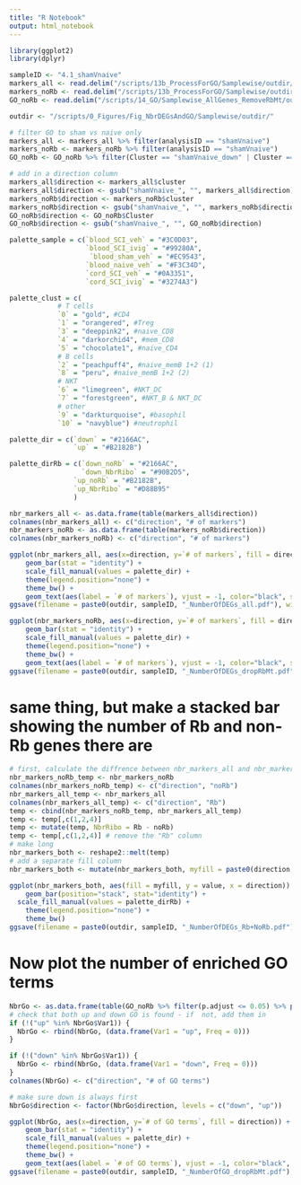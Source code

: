 ```yaml
---
title: "R Notebook"
output: html_notebook
---
```


```r
library(ggplot2)
library(dplyr)
```

```r
sampleID <- "4.1_shamVnaive"
markers_all <- read.delim("/scripts/13b_ProcessForGO/Samplewise/outdir/4.1_SCIvsshamnaive_blood_Markers_KeepSeparate.txt")
markers_noRb <- read.delim("/scripts/13b_ProcessForGO/Samplewise/outdir/4.1_SCIvsshamnaive_blood_Markers_KeepSeparate_dropRbMt.txt")
GO_noRb <- read.delim("/scripts/14_GO/Samplewise_AllGenes_RemoveRbMt/outdir_4.1_3ComparisonsSeparate/clust_4.1_separate_top100GO_FiltSimp.txt")

outdir <- "/scripts/0_Figures/Fig_NbrDEGsAndGO/Samplewise/outdir/"
```

```r
# filter GO to sham vs naive only
markers_all <- markers_all %>% filter(analysisID == "shamVnaive")
markers_noRb <- markers_noRb %>% filter(analysisID == "shamVnaive")
GO_noRb <- GO_noRb %>% filter(Cluster == "shamVnaive_down" | Cluster == "shamVnaive_up")

# add in a direction column
markers_all$direction <- markers_all$cluster
markers_all$direction <- gsub("shamVnaive_", "", markers_all$direction)
markers_noRb$direction <- markers_noRb$cluster
markers_noRb$direction <- gsub("shamVnaive_", "", markers_noRb$direction)
GO_noRb$direction <- GO_noRb$Cluster
GO_noRb$direction <- gsub("shamVnaive_", "", GO_noRb$direction)
```

```r
palette_sample = c(`blood_SCI_veh` = "#3C0D03",
                   `blood_SCI_ivig` = "#99280A",
                    `blood_sham_veh` = "#EC9543",
                   `blood_naive_veh` = "#F3C34D",
                   `cord_SCI_veh` = "#0A3351",
                   `cord_SCI_ivig` = "#3274A3")

palette_clust = c(
            # T cells
            `0` = "gold", #CD4
            `1` = "orangered", #Treg
            `3` = "deeppink2", #naive_CD8
            `4` = "darkorchid4", #mem_CD8
            `5` = "chocolate1", #naive_CD4
            # B cells
            `2` = "peachpuff4", #naive_memB 1+2 (1)
            `8` = "peru", #naive_memB 1+2 (2)
            # NKT
            `6` = "limegreen", #NKT_DC
            `7` = "forestgreen", #NKT_B & NKT_DC
            # other
            `9` = "darkturquoise", #basophil
            `10` = "navyblue") #neutrophil

palette_dir = c(`down` = "#2166AC",
                `up` = "#B2182B")

palette_dirRb = c(`down_noRb` = "#2166AC",
                  `down_NbrRibo` = "#90B2D5",
                `up_noRb` = "#B2182B",
                `up_NbrRibo` = "#D88B95"
                )
```

```r
nbr_markers_all <- as.data.frame(table(markers_all$direction))
colnames(nbr_markers_all) <- c("direction", "# of markers")
nbr_markers_noRb <- as.data.frame(table(markers_noRb$direction))
colnames(nbr_markers_noRb) <- c("direction", "# of markers")
```

```r
ggplot(nbr_markers_all, aes(x=direction, y=`# of markers`, fill = direction)) + 
    geom_bar(stat = "identity") +
    scale_fill_manual(values = palette_dir) +
    theme(legend.position="none") +
    theme_bw() + 
    geom_text(aes(label = `# of markers`), vjust = -1, color="black", size = 2)
ggsave(filename = paste0(outdir, sampleID, "_NumberOfDEGs_all.pdf"), width = 5, height = 4)
```

```r
ggplot(nbr_markers_noRb, aes(x=direction, y=`# of markers`, fill = direction)) + 
    geom_bar(stat = "identity") +
    scale_fill_manual(values = palette_dir) +
    theme(legend.position="none") +
    theme_bw() + 
    geom_text(aes(label = `# of markers`), vjust = -1, color="black", size = 2)
ggsave(filename = paste0(outdir, sampleID, "_NumberOfDEGs_dropRbMt.pdf"), width = 5, height = 4)
```

# same thing, but make a stacked bar showing the number of Rb and non-Rb genes there are

```r
# first, calculate the diffrence between nbr_markers_all and nbr_markers_noRb (i.e. total number of Rb genes)
nbr_markers_noRb_temp <- nbr_markers_noRb
colnames(nbr_markers_noRb_temp) <- c("direction", "noRb")
nbr_markers_all_temp <- nbr_markers_all
colnames(nbr_markers_all_temp) <- c("direction", "Rb")
temp <- cbind(nbr_markers_noRb_temp, nbr_markers_all_temp)
temp <- temp[,c(1,2,4)]
temp <- mutate(temp, NbrRibo = Rb - noRb)
temp <- temp[,c(1,2,4)] # remove the "Rb" column
# make long
nbr_markers_both <- reshape2::melt(temp)
# add a separate fill column
nbr_markers_both <- mutate(nbr_markers_both, myfill = paste0(direction, "_", variable))
```

```r
ggplot(nbr_markers_both, aes(fill = myfill, y = value, x = direction)) + 
    geom_bar(position="stack", stat="identity") +
  scale_fill_manual(values = palette_dirRb) +
    theme(legend.position="none") +
    theme_bw()
ggsave(filename = paste0(outdir, sampleID, "_NumberOfDEGs_Rb+NoRb.pdf"), width = 5, height = 4)
```

# Now plot the number of enriched GO terms

```r
NbrGo <- as.data.frame(table(GO_noRb %>% filter(p.adjust <= 0.05) %>% pull(direction)))
# check that both up and down GO is found - if  not, add them in
if (!("up" %in% NbrGo$Var1)) {
  NbrGo <- rbind(NbrGo, (data.frame(Var1 = "up", Freq = 0)))
}

if (!("down" %in% NbrGo$Var1)) {
  NbrGo <- rbind(NbrGo, (data.frame(Var1 = "down", Freq = 0)))
}
colnames(NbrGo) <- c("direction", "# of GO terms")
```

```r
# make sure down is always first
NbrGo$direction <- factor(NbrGo$direction, levels = c("down", "up"))
```

```r
ggplot(NbrGo, aes(x=direction, y=`# of GO terms`, fill = direction)) + 
    geom_bar(stat = "identity") +
    scale_fill_manual(values = palette_dir) +
    theme(legend.position="none") +
    theme_bw() + 
    geom_text(aes(label = `# of GO terms`), vjust = -1, color="black", size = 2)
ggsave(filename = paste0(outdir, sampleID, "_NumberOfGO_dropRbMt.pdf"), width = 5, height = 4)
```